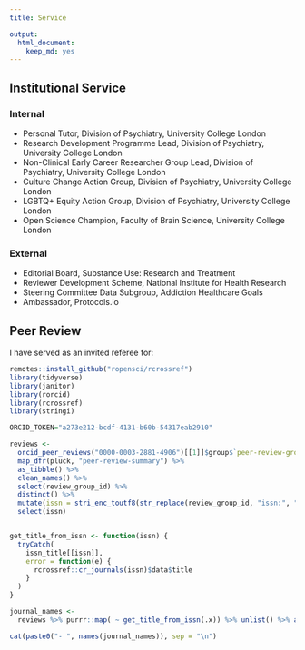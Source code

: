 ```yaml
---
title: Service

output:
  html_document:
    keep_md: yes
---
```

## Institutional Service

### Internal

- Personal Tutor, Division of Psychiatry, University College London
- Research Development Programme Lead, Division of Psychiatry, University College London
- Non-Clinical Early Career Researcher Group Lead, Division of Psychiatry, University College London
- Culture Change Action Group, Division of Psychiatry, University College London
- LGBTQ+ Equity Action Group, Division of Psychiatry, University College London
- Open Science Champion, Faculty of Brain Science, University College London

### External

- Editorial Board, Substance Use: Research and Treatment
- Reviewer Development Scheme, National Institute for Health Research
- Steering Committee Data Subgroup, Addiction Healthcare Goals 
- Ambassador, Protocols.io

## Peer Review

I have served as an invited referee for:  

```r
remotes::install_github("ropensci/rcrossref")
library(tidyverse)
library(janitor)
library(rorcid)
library(rcrossref)
library(stringi)

ORCID_TOKEN="a273e212-bcdf-4131-b60b-54317eab2910"

reviews <-
  orcid_peer_reviews("0000-0003-2881-4906")[[1]]$group$`peer-review-group` %>%
  map_dfr(pluck, "peer-review-summary") %>%
  as_tibble() %>%
  clean_names() %>%
  select(review_group_id) %>%
  distinct() %>%
  mutate(issn = stri_enc_toutf8(str_replace(review_group_id, "issn:", ""))) %>%
  select(issn)


get_title_from_issn <- function(issn) {
  tryCatch(
    issn_title[[issn]],
    error = function(e) {
      rcrossref::cr_journals(issn)$data$title
    }
  )
}

journal_names <-
  reviews %>% purrr::map( ~ get_title_from_issn(.x)) %>% unlist() %>% as_tibble() %>% mutate(value = gsub("Men s", "Men's", value)) %>% mutate(sort_value = str_remove(value, regex("^(the|a|an)\\s+", ignore_case = TRUE))) %>% arrange(sort_value) %>% select(-sort_value) %>% mutate(value = str_squish(value)) %>% pivot_wider(names_from = value)

cat(paste0("- ", names(journal_names)), sep = "\n")
```  

